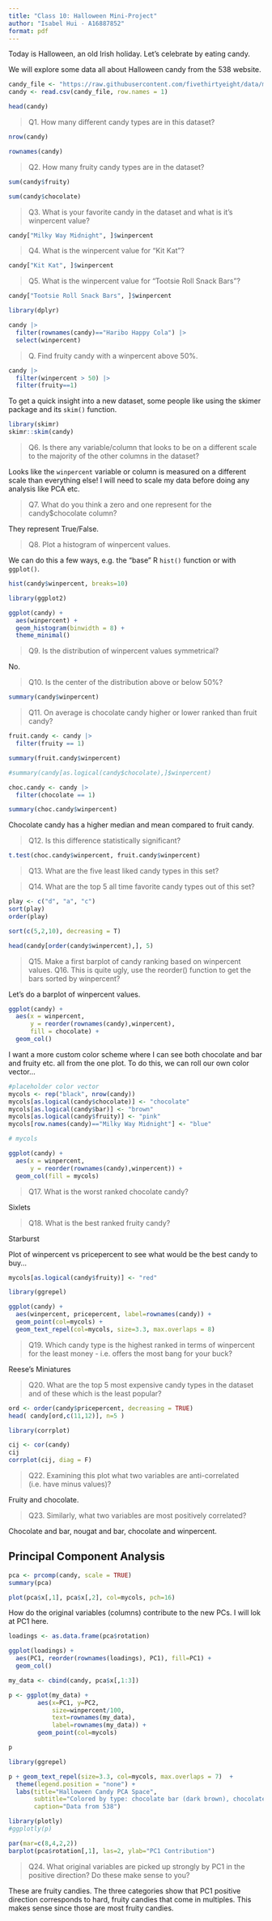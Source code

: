 ```yaml
---
title: "Class 10: Halloween Mini-Project"
author: "Isabel Hui - A16887852"
format: pdf
---
```


Today is Halloween, an old Irish holiday. Let's celebrate by eating candy.

We will explore some data all about Halloween candy from the 538 website.

```r
candy_file <- "https://raw.githubusercontent.com/fivethirtyeight/data/master/candy-power-ranking/candy-data.csv"
candy <- read.csv(candy_file, row.names = 1)

head(candy)
```

> Q1. How many different candy types are in this dataset?

```r
nrow(candy)
```

```r
rownames(candy)
```

> Q2. How many fruity candy types are in the dataset?

```r
sum(candy$fruity)
```

```r
sum(candy$chocolate)
```


> Q3. What is your favorite candy in the dataset and what is it’s winpercent value?

```r
candy["Milky Way Midnight", ]$winpercent
```


> Q4. What is the winpercent value for “Kit Kat”?

```r
candy["Kit Kat", ]$winpercent
```


> Q5. What is the winpercent value for “Tootsie Roll Snack Bars”?

```r
candy["Tootsie Roll Snack Bars", ]$winpercent
```


```r
library(dplyr)

candy |>
  filter(rownames(candy)=="Haribo Happy Cola") |>
  select(winpercent)
```

> Q. Find fruity candy with a winpercent above 50%.

```r
candy |>
  filter(winpercent > 50) |>
  filter(fruity==1)
```

To get a quick insight into a new dataset, some people like using the skimer package and its `skim()` function.

```r
library(skimr)
skimr::skim(candy)
```


> Q6. Is there any variable/column that looks to be on a different scale to the majority of the other columns in the dataset?

Looks like the `winpercent` variable or column is measured on a different scale than everything else! I will need to scale my data before doing any analysis like PCA etc.

> Q7. What do you think a zero and one represent for the candy$chocolate column?

They represent True/False.

> Q8. Plot a histogram of winpercent values.

We can do this a few ways, e.g. the "base" R `hist()` function or with `ggplot()`.
```r
hist(candy$winpercent, breaks=10)
```
```r
library(ggplot2)

ggplot(candy) +
  aes(winpercent) +
  geom_histogram(binwidth = 8) +
  theme_minimal()
```


> Q9. Is the distribution of winpercent values symmetrical?

No.

> Q10. Is the center of the distribution above or below 50%?

```r
summary(candy$winpercent)
```


> Q11. On average is chocolate candy higher or lower ranked than fruit candy?

```r
fruit.candy <- candy |>
  filter(fruity == 1)

summary(fruit.candy$winpercent)
```

```r
#summary(candy[as.logical(candy$chocolate),]$winpercent)

choc.candy <- candy |>
  filter(chocolate == 1)

summary(choc.candy$winpercent)
```

Chocolate candy has a higher median and mean compared to fruit candy.

> Q12. Is this difference statistically significant?

```r
t.test(choc.candy$winpercent, fruit.candy$winpercent)
```

> Q13. What are the five least liked candy types in this set?



> Q14. What are the top 5 all time favorite candy types out of this set?

```r
play <- c("d", "a", "c")
sort(play)
order(play)
```

```r
sort(c(5,2,10), decreasing = T)
```


```r
head(candy[order(candy$winpercent),], 5)
```

> Q15. Make a first barplot of candy ranking based on winpercent values.
> Q16. This is quite ugly, use the reorder() function to get the bars sorted by winpercent?

Let's do a barplot of winpercent values.

```r
ggplot(candy) +
  aes(x = winpercent, 
      y = reorder(rownames(candy),winpercent),
      fill = chocolate) +
  geom_col()
```

I want a more custom color scheme where I can see both chocolate and bar and fruity etc. all from the one plot. To do this, we can roll our own color vector...

```r
#placeholder color vector
mycols <- rep("black", nrow(candy))
mycols[as.logical(candy$chocolate)] <- "chocolate"
mycols[as.logical(candy$bar)] <- "brown"
mycols[as.logical(candy$fruity)] <- "pink"
mycols[row.names(candy)=="Milky Way Midnight"] <- "blue"

# mycols
```


```r
ggplot(candy) +
  aes(x = winpercent, 
      y = reorder(rownames(candy),winpercent)) +
  geom_col(fill = mycols)
```

> Q17. What is the worst ranked chocolate candy?

Sixlets

> Q18. What is the best ranked fruity candy?

Starburst

Plot of winpercent vs pricepercent to see what would be the best candy to buy...

```r
mycols[as.logical(candy$fruity)] <- "red"
```


```r
library(ggrepel)

ggplot(candy) +
  aes(winpercent, pricepercent, label=rownames(candy)) +
  geom_point(col=mycols) + 
  geom_text_repel(col=mycols, size=3.3, max.overlaps = 8)
```


> Q19. Which candy type is the highest ranked in terms of winpercent for the least money - i.e. offers the most bang for your buck?

Reese's Miniatures

> Q20. What are the top 5 most expensive candy types in the dataset and of these which is the least popular?

```r
ord <- order(candy$pricepercent, decreasing = TRUE)
head( candy[ord,c(11,12)], n=5 )
```

```r
library(corrplot)

cij <- cor(candy)
cij
corrplot(cij, diag = F)
```

> Q22. Examining this plot what two variables are anti-correlated (i.e. have minus values)?

Fruity and chocolate.

> Q23. Similarly, what two variables are most positively correlated?

Chocolate and bar, nougat and bar, chocolate and winpercent.

## Principal Component Analysis

```r
pca <- prcomp(candy, scale = TRUE)
summary(pca)
```
```r
plot(pca$x[,1], pca$x[,2], col=mycols, pch=16)
```

How do the original variables (columns) contribute to the new PCs. I will lok at PC1 here.

```r
loadings <- as.data.frame(pca$rotation)

ggplot(loadings) +
  aes(PC1, reorder(rownames(loadings), PC1), fill=PC1) +
  geom_col()
```

```r
my_data <- cbind(candy, pca$x[,1:3])
```


```r
p <- ggplot(my_data) + 
        aes(x=PC1, y=PC2, 
            size=winpercent/100,  
            text=rownames(my_data),
            label=rownames(my_data)) +
        geom_point(col=mycols)

p
```
```r
library(ggrepel)

p + geom_text_repel(size=3.3, col=mycols, max.overlaps = 7)  + 
  theme(legend.position = "none") +
  labs(title="Halloween Candy PCA Space",
       subtitle="Colored by type: chocolate bar (dark brown), chocolate other (light brown), fruity (red), other (black)",
       caption="Data from 538")
```

```r
library(plotly)
#ggplotly(p)
```

```r
par(mar=c(8,4,2,2))
barplot(pca$rotation[,1], las=2, ylab="PC1 Contribution")
```


> Q24. What original variables are picked up strongly by PC1 in the positive direction? Do these make sense to you?

These are fruity candies. The three categories show that PC1 positive direction corresponds to hard, fruity candies that come in multiples. This makes sense since those are most fruity candies.

